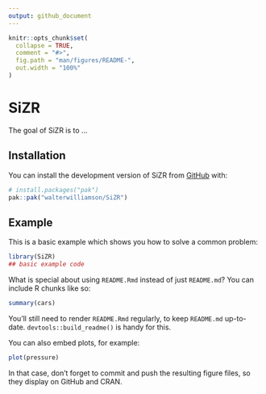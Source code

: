 ```yaml
---
output: github_document
---
```


<!-- README.md is generated from README.Rmd. Please edit that file -->

```r
knitr::opts_chunk$set(
  collapse = TRUE,
  comment = "#>",
  fig.path = "man/figures/README-",
  out.width = "100%"
)
```

# SiZR

<!-- badges: start -->
<!-- badges: end -->

The goal of SiZR is to ...

## Installation

You can install the development version of SiZR from [GitHub](https://github.com/) with:

``` r
# install.packages("pak")
pak::pak("walterwilliamson/SiZR")
```

## Example

This is a basic example which shows you how to solve a common problem:

```r
library(SiZR)
## basic example code
```

What is special about using `README.Rmd` instead of just `README.md`? You can include R chunks like so:

```r
summary(cars)
```

You'll still need to render `README.Rmd` regularly, to keep `README.md` up-to-date. `devtools::build_readme()` is handy for this.

You can also embed plots, for example:

```r
plot(pressure)
```

In that case, don't forget to commit and push the resulting figure files, so they display on GitHub and CRAN.
